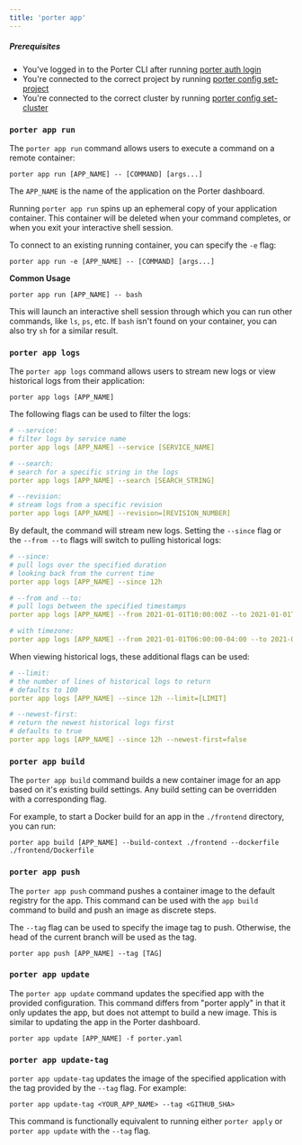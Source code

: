 ```yaml
---
title: 'porter app'
---
```


##### Prerequisites

- You've logged in to the Porter CLI after running [porter auth login](/enterprise/cli/command-reference/porter-auth)
- You're connected to the correct project by running [porter config set-project](/enterprise/cli/command-reference/porter-config)
- You're connected to the correct cluster by running [porter config set-cluster](/enterprise/cli/command-reference/porter-config)

### `porter app run`[](#porter-run 'Direct link to heading')

The `porter app run` command allows users to execute a command on a remote container:

```
porter app run [APP_NAME] -- [COMMAND] [args...]
```

The `APP_NAME` is the name of the application on the Porter dashboard.

Running `porter app run` spins up an ephemeral copy of your application
container. This container will be deleted when your command completes,
or when you exit your interactive shell session.

To connect to an existing running container, you can specify the `-e` flag:

```
porter app run -e [APP_NAME] -- [COMMAND] [args...]
```

**Common Usage** [](#porter-run-examples 'Direct link to heading')

```
porter app run [APP_NAME] -- bash
```

This will launch an interactive shell session through which you can run other commands, like `ls`, `ps`, etc. If `bash` isn't found on your container, you can also try `sh` for a similar result.

### `porter app logs`[](#porter-logs 'Direct link to heading')

The `porter app logs` command allows users to stream new logs or view historical logs from their application:

```
porter app logs [APP_NAME]
```

The following flags can be used to filter the logs:

```yaml
# --service:
# filter logs by service name
porter app logs [APP_NAME] --service [SERVICE_NAME]

# --search:
# search for a specific string in the logs
porter app logs [APP_NAME] --search [SEARCH_STRING]

# --revision:
# stream logs from a specific revision
porter app logs [APP_NAME] --revision=[REVISION_NUMBER]
```

By default, the command will stream new logs. Setting the `--since` flag or the `--from --to` flags will switch to pulling historical logs:

```yaml
# --since:
# pull logs over the specified duration
# looking back from the current time
porter app logs [APP_NAME] --since 12h

# --from and --to:
# pull logs between the specified timestamps
porter app logs [APP_NAME] --from 2021-01-01T10:00:00Z --to 2021-01-01T12:00:00Z

# with timezone:
porter app logs [APP_NAME] --from 2021-01-01T06:00:00-04:00 --to 2021-01-01T08:00:00-04:00
```


When viewing historical logs, these additional flags can be used:

```yaml
# --limit:
# the number of lines of historical logs to return
# defaults to 100
porter app logs [APP_NAME] --since 12h --limit=[LIMIT]

# --newest-first:
# return the newest historical logs first
# defaults to true
porter app logs [APP_NAME] --since 12h --newest-first=false
```

### `porter app build`[](#porter-build 'Direct link to heading')

The `porter app build` command builds a new container image for an app based on it's existing build settings. Any build setting can be overridden with a corresponding flag.

For example, to start a Docker build for an app in the `./frontend` directory, you can run:

```
porter app build [APP_NAME] --build-context ./frontend --dockerfile ./frontend/Dockerfile
```

### `porter app push`[](#porter-push 'Direct link to heading')

The `porter app push` command pushes a container image to the default registry for the app. This command can be used with the `app build` command to build and push an image as discrete steps.

The `--tag` flag can be used to specify the image tag to push. Otherwise, the head of the current branch will be used as the tag.

```
porter app push [APP_NAME] --tag [TAG]
```

### `porter app update`[](#porter-update 'Direct link to heading')

The `porter app update` command updates the specified app with the provided configuration. This command differs from "porter apply" in that it only updates the app, but does not attempt to build a new image. This is similar to updating the app in the Porter dashboard.

```
porter app update [APP_NAME] -f porter.yaml
```

### `porter app update-tag`[](#porter-update-tag 'Direct link to heading')

`porter app update-tag` updates the image of the specified application with the tag provided by the `--tag` flag. For example:

```
porter app update-tag <YOUR_APP_NAME> --tag <GITHUB_SHA>
```

This command is functionally equivalent to running either `porter apply` or `porter app update` with the `--tag` flag.
